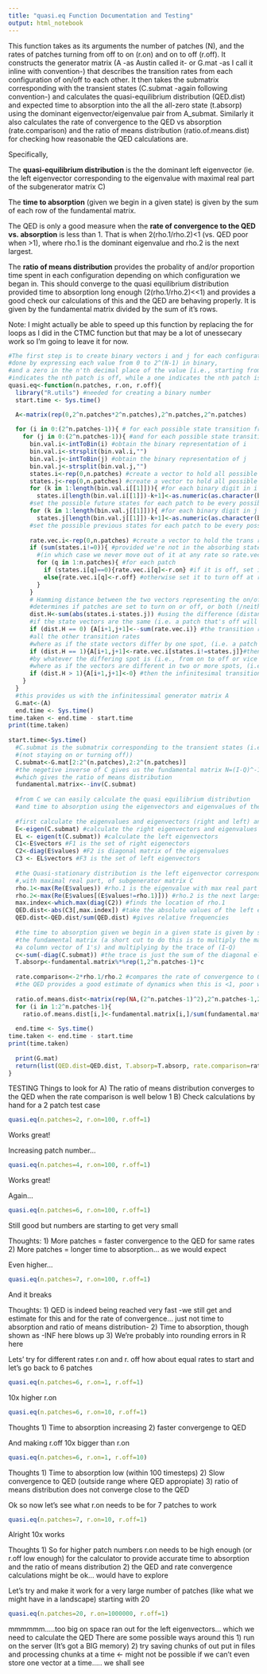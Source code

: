 ---
title: "quasi.eq Function Documentation and Testing"
output: html_notebook
---

This function takes as its arguments the number of patches (N), and the rates of patches turning from off to on (r.on) and on to off (r.off). It constructs the generator matrix (A -as Austin called it- or G.mat -as I call it inline with convention-) that describes the transition rates from each configuration of on/off to each other. It then takes the submatrix corresponding with the transient states (C.submat -again following convention-) and calculates the quasi-equilibrium distribution (QED.dist) and expected time to absorption into the all the all-zero state (t.absorp) using the dominant eigenvector/eigenvalue pair from A_submat. Similarly it also calculates the rate of convergence to the QED vs absorption (rate.comparison) and the ratio of means distribution (ratio.of.means.dist) for checking how reasonable the QED calculations are.

Specifically,

The **quasi-equilibrium distribution** is the the dominant left eigenvector (ie. the left eigenvector corresponding to the eigenvalue with maximal real part of the subgenerator matrix C)

The **time to absorption** (given we begin in a given state) is given by the sum of each row of the fundamental matrix.

The QED is only a good measure when the **rate of convergence to the QED vs. absorption** is less than 1. That is when 2(rho.1/rho.2)<1 (vs. QED poor when >1), where rho.1 is the dominant eigenvalue and rho.2 is the next largest.

The **ratio of means distribution** provides the probality of and/or proportion time spent in each configuration depending on which configuration we began in. This should converge to the quasi equilibrium distribution provided time to absorption long enough (2(rho.1/rho.2)<<1) and provides a good check our calculations of this and the QED are behaving properly. It is given by the fundamental matrix divided by the sum of it's rows. 


Note: I might actually be able to speed up this function by replacing the for loops as I did in the CTMC function but that may be a lot of unessecary work so I'm going to leave it for now.
```{r}
#The first step is to create binary vectors i and j for each configuration
#done by expressing each value from 0 to 2^(N-1) in binary, 
#and a zero in the n'th decimal place of the value [i.e., starting from the right]
#indicates the nth patch is off, while a one indicates the nth patch is on
quasi.eq<-function(n.patches, r.on, r.off){
  library("R.utils") #needed for creating a binary number
  start.time <- Sys.time()

  A<-matrix(rep(0,2^n.patches*2^n.patches),2^n.patches,2^n.patches)
  
  for (i in 0:(2^n.patches-1)){ # for each possible state transition from off to on
    for (j in 0:(2^n.patches-1)){ #and for each possible state transition from on to off
      bin.val.i<-intToBin(i) #obtain the binary representation of i 
      bin.val.i<-strsplit(bin.val.i,"")
      bin.val.j<-intToBin(j) #obtain the binary representation of j
      bin.val.j<-strsplit(bin.val.j,"")
      states.i<-rep(0,n.patches) #create a vector to hold all possible future states of each patch
      states.j<-rep(0,n.patches) #create a vector to hold all possible previous states of each patch
      for (k in 1:length(bin.val.i[[1]])){ #for each binary digit in i
        states.i[length(bin.val.i[[1]])-k+1]<-as.numeric(as.character(bin.val.i[[1]][k]))}
      #set the possible future states for each patch to be every possible binary state (on or off) 
      for (k in 1:length(bin.val.j[[1]])){ #for each binary digit in j
        states.j[length(bin.val.j[[1]])-k+1]<-as.numeric(as.character(bin.val.j[[1]][k]))}
      #set the possible previous states for each patch to be every possible binary state (on or off)
      
      rate.vec.i<-rep(0,n.patches) #create a vector to hold the trans rates of patches turning on/off
      if (sum(states.i!=0)){ #provided we're not in the absorbing state when all patches are off
        #(in which case we never move out of it at any rate so rate.vec remains 0)
        for (q in 1:n.patches){ #for each patch
          if (states.i[q]==0){rate.vec.i[q]<-r.on} #if it is off, set it to turn on at rate r.on
          else{rate.vec.i[q]<-r.off} #otherwise set it to turn off at rate r.off
        }
      }
      # Hamming distance between the two vectors representing the on/off
      #determines if patches are set to turn on or off, or both (/neither) within a timestep
      dist.H<-sum(abs(states.i-states.j)) #using the difference (distance) between the two
      #if the state vectors are the same (i.e. a patch that's off will remain off and visa versa), 
      if (dist.H == 0) {A[i+1,j+1]<--sum(rate.vec.i)} #the transition rate is the negetive sum of 
      #all the other transition rates
      #where as if the state vectors differ by one spot, (i.e. a patch that's on will turn off and visa versa)
      if (dist.H == 1){A[i+1,j+1]<-rate.vec.i[states.i!=states.j]}#then the transition rate is given 
      #by whatever the differing spot is (i.e., from on to off or vice versa)
      #where as if the vectors are different in two or more spots, (i.e. a patch that's on will go both on and off)
      if (dist.H > 1){A[i+1,j+1]<-0} #then the infinitesimal transition rate is 0 
    }
  }
  #this provides us with the infinitessimal generator matrix A 
  G.mat<-(A)
  end.time <- Sys.time()
time.taken <- end.time - start.time
print(time.taken)
  
start.time<-Sys.time()
  #C.submat is the submatrix corresponding to the transient states (i.e. on to off or off to on 
  #(not staying on or turning off))
  C.submat<-G.mat[2:2^(n.patches),2:2^(n.patches)]
  #the negetive inverse of C gives us the fundamental matrix N=(I-Q)^-1, 
  #which gives the ratio of means distribution
  fundamental.matrix<--inv(C.submat)
  
  #from C we can easily calculate the quasi equilibrium distribution 
  #and time to absorption using the eigenvectors and eigenvalues of the matrix
  
  #first calculate the eigenvalues and eigenvectors (right and left) and organize these in
  E<-eigen(C.submat) #calculate the right eigenvectors and eigenvalues 
  EL <- eigen(t(C.submat)) #calculate the left eigenvectors   
  C1<-E$vectors #F1 is the set of right eigenectors
  C2<-diag(E$values) #F2 is diagonal matrix of the eigenvalues
  C3 <- EL$vectors #F3 is the set of left eigenvectors
  
  #the Quasi-stationary distribution is the left eigenvector corresponding to the eigenvalue 
  #,with maximal real part, of subgenerator matrix C
  rho.1<-max(Re(E$values)) #rho.1 is the eigenvalue with max real part
  rho.2<-max(Re(E$values[(E$values!=rho.1)])) #rho.2 is the next largest eigenvalue
  max.index<-which.max(diag(C2)) #finds the location of rho.1
  QED.dist<-abs(C3[,max.index]) #take the absolute values of the left eigenvector corresponding to rho.1
  QED.dist<-QED.dist/sum(QED.dist) #gives relative frequencies
  
  #the time to absorption given we begin in a given state is given by summing across rows of
  #the fundamental matrix (a short cut to do this is to multiply the matrix by 
  #a column vector of 1's) and multiplying by the trace of (I-Q)
  c<-sum(-diag(C.submat)) #the trace is just the sum of the diagonal elements
  T.absorp<-fundamental.matrix%*%rep(1,2^n.patches-1)*c
  
  rate.comparison<-2*rho.1/rho.2 #compares the rate of convergence to QED versus to absorption
  #the QED provides a good estimate of dynamics when this is <1, poor when >1
  
  ratio.of.means.dist<-matrix(rep(NA,(2^n.patches-1)^2),2^n.patches-1,2^n.patches-1)
  for (i in 1:2^n.patches-1){
    ratio.of.means.dist[i,]<-fundamental.matrix[i,]/sum(fundamental.matrix[i,])}
  
  end.time <- Sys.time()
time.taken <- end.time - start.time
print(time.taken)
  
  print(G.mat)
  return(list(QED.dist=QED.dist, T.absorp=T.absorp, rate.comparison=rate.comparison, ratio.of.means.dist=ratio.of.means.dist))
}
```

TESTING
Things to look for
A) The ratio of means distribution converges to the QED when the rate comparison is well below 1
B) Check calculations by hand for a 2 patch test case
```{r}
quasi.eq(n.patches=2, r.on=100, r.off=1)
```
Works great!

Increasing patch number...
```{r}
quasi.eq(n.patches=4, r.on=100, r.off=1)
```
Works great!

Again...
```{r}
quasi.eq(n.patches=6, r.on=100, r.off=1)
```
Still good but numbers are starting to get very small

Thoughts:
1) More patches = faster convergence to the QED for same rates
2) More patches = longer time to absorption... as we would expect


Even higher...
```{r}
quasi.eq(n.patches=7, r.on=100, r.off=1)
```
And it breaks

Thoughts:
1) QED is indeed being reached very fast -we still get and estimate for this and for the rate of convergence... just not time to absorption and ratio of means distribution-
2) Time to absorption, though shown as -INF here blows up
3) We're probably into rounding errors in R here

Lets' try for different rates r.on and r. off
how about equal rates to start and let's go back to 6 patches
```{r}
quasi.eq(n.patches=6, r.on=1, r.off=1)
```

10x higher r.on
```{r}
quasi.eq(n.patches=6, r.on=10, r.off=1)
```
Thoughts
1) Time to absorption increasing
2) faster convergenge to QED

And making r.off 10x bigger than r.on
```{r}
quasi.eq(n.patches=6, r.on=1, r.off=10)
```
Thoughts
1) Time to absorption low (within 100 timesteps)
2) Slow convergence to QED (outside range where QED appropiate)
3) ratio of means distribution does not converge close to the QED

Ok so now let's see what r.on needs to be for 7 patches to work
```{r}
quasi.eq(n.patches=7, r.on=10, r.off=1)
```
Alright 10x works

Thoughts
1) So for higher patch numbers r.on needs to be high enough (or r.off low enough) for the calculator to provide accurate time to absorption and the ratio of means distribution
2) the QED and rate convergence calculations might be ok... would have to explore

Let's try and make it work for a very large number of patches (like what we might have in a landscape)
starting with 20
```{r}
quasi.eq(n.patches=20, r.on=1000000, r.off=1)
```
mmmmmm.....too big on space
ran out for the left eigenvectors... which we need to calculate the QED
There are some possible ways around this
1) run on the server (It's got a BIG memory)
2) try saving chunks of out put in files and processing chunks at a time <- might not be possible if we can't even store one vector at a time..... we shall see
